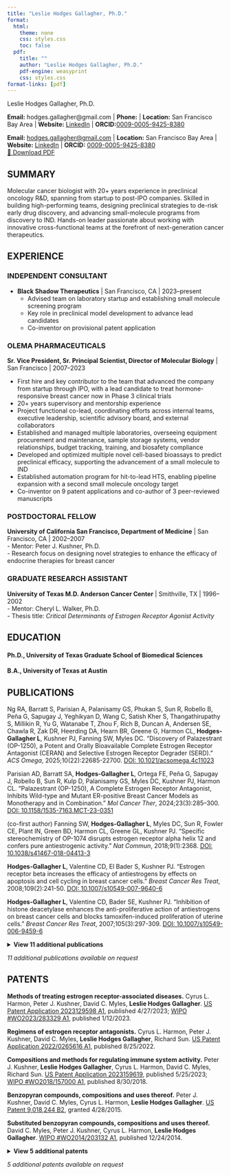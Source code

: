 ```yaml
---
title: "Leslie Hodges Gallagher, Ph.D."
format:
  html:
    theme: none
    css: styles.css
    toc: false
  pdf:
    title: ""
    author: "Leslie Hodges Gallagher, Ph.D."
    pdf-engine: weasyprint
    css: styles.css
format-links: [pdf]
---
```


:::: print-only
::: name-header
Leslie Hodges Gallagher, Ph.D.
:::

**Email:** hodges.gallagher\@gmail.com [\|]{.pipe} **Phone:** [\|]{.pipe} **Location:** San Francisco Bay Area [\|]{.pipe} **Website:** [LinkedIn](https://linkedin.com/in/leslie-hodges-gallagher) [\|]{.pipe} **ORCID:**[0009-0005-9425-8380](https://orcid.org/0009-0005-9425-8380)
::::

::: no-print
**Email:** [hodges.gallagher\@gmail.com](mailto:hodges.gallagher@gmail.com) [\|]{.pipe} **Location:** San Francisco Bay Area [\|]{.pipe} **Website:** [LinkedIn](https://linkedin.com/in/leslie-hodges-gallagher) [\|]{.pipe} **ORCID:** [0009-0005-9425-8380](https://orcid.org/0009-0005-9425-8380)    
[📄 Download PDF](HodgesGallagher_CV_20250713.pdf){.pdf-button-small}
:::

## SUMMARY

Molecular cancer biologist with 20+ years experience in preclinical oncology R&D, spanning from startup to post-IPO companies. Skilled in building high-performing teams, designing preclinical strategies to de-risk early drug discovery, and advancing small-molecule programs from discovery to IND. Hands-on leader passionate about working with innovative cross-functional teams at the forefront of next-generation cancer therapeutics.

## EXPERIENCE

### INDEPENDENT CONSULTANT

-   **Black Shadow Therapeutics** [\|]{.pipe} San Francisco, CA [\|]{.pipe} 2023–present
    -   Advised team on laboratory startup and establishing small molecule screening program
    -   Key role in preclinical model development to advance lead candidates  
    -   Co-inventor on provisional patent application


### OLEMA PHARMACEUTICALS

**Sr. Vice President, Sr. Principal Scientist, Director of Molecular Biology** [\|]{.pipe} San Francisco [\|]{.pipe} 2007–2023

-   First hire and key contributor to the team that advanced the company from startup through IPO, with a lead candidate to treat hormone-responsive breast cancer now in Phase 3 clinical trials
-   20+ years supervisory and mentorship experience
-   Project functional co-lead, coordinating efforts across internal teams, executive leadership, scientific advisory board, and external collaborators
-   Established and managed multiple laboratories, overseeing equipment procurement and maintenance, sample storage systems, vendor relationships, budget tracking, training, and biosafety compliance
-   Developed and optimized multiple novel cell-based bioassays to predict preclinical efficacy, supporting the advancement of a small molecule to IND
-   Established automation program for hit-to-lead HTS, enabling pipeline expansion with a second small molecule oncology target
-   Co-inventor on 9 patent applications and co-author of 3 peer-reviewed manuscripts

### POSTDOCTORAL FELLOW

**University of California San Francisco, Department of Medicine** [\|]{.pipe} San Francisco, CA [\|]{.pipe} 2002–2007   
-   Mentor: Peter J. Kushner, Ph.D.   
-   Research focus on designing novel strategies to enhance the efficacy of endocrine therapies for breast cancer

### GRADUATE RESEARCH ASSISTANT

**University of Texas M.D. Anderson Cancer Center** [\|]{.pipe} Smithville, TX [\|]{.pipe} 1996–2002   
-   Mentor: Cheryl L. Walker, Ph.D.   
-   Thesis title: *Critical Determinants of Estrogen Receptor Agonist Activity*

## EDUCATION

#### Ph.D., University of Texas Graduate School of Biomedical Sciences

#### B.A., University of Texas at Austin

## PUBLICATIONS

Ng RA, Barratt S, Parisian A, Palanisamy GS, Phukan S, Sun R, Robello B, Peña G, Sapugay J, Yeghikyan D, Wang C, Satish Kher S, Thangathirupathy S, Millikin R, Yu G, Watanabe T, Zhou F, Rich B, Duncan A, Andersen SE, Chawla R, Zak DR, Heerding DA, Hearn BR, Greene G, Harmon CL, **Hodges-Gallagher L**, Kushner PJ, Fanning SW, Myles DC. "Discovery of Palazestrant (OP-1250), a Potent and Orally Bioavailable Complete Estrogen Receptor Antagonist (CERAN) and Selective Estrogen Receptor Degrader (SERD)." *ACS Omega*, 2025;10(22):22685-22700. [DOI: 10.1021/acsomega.4c11023](https://doi.org/10.1021/acsomega.4c11023)

Parisian AD, Barratt SA, **Hodges-Gallagher L**, Ortega FE, Peña G, Sapugay J, Robello B, Sun R, Kulp D, Palanisamy GS, Myles DC, Kushner PJ, Harmon CL. "Palazestrant (OP-1250), A Complete Estrogen Receptor Antagonist, Inhibits Wild-type and Mutant ER-positive Breast Cancer Models as Monotherapy and in Combination." *Mol Cancer Ther*, 2024;23(3):285–300. [DOI: 10.1158/1535-7163.MCT-23-0351](https://doi.org/10.1158/1535-7163.MCT-23-0351)

(co-first author) Fanning SW, **Hodges-Gallagher L**, Myles DC, Sun R, Fowler CE, Plant IN, Green BD, Harmon CL, Greene GL, Kushner PJ. "Specific stereochemistry of OP-1074 disrupts estrogen receptor alpha helix 12 and confers pure antiestrogenic activity." *Nat Commun*, 2018;9(1):2368. [DOI: 10.1038/s41467-018-04413-3](https://doi.org/10.1038/s41467-018-04413-3)

**Hodges-Gallagher L**, Valentine CD, El Bader S, Kushner PJ. "Estrogen receptor beta increases the efficacy of antiestrogens by effects on apoptosis and cell cycling in breast cancer cells." *Breast Cancer Res Treat*, 2008;109(2):241-50. [DOI: 10.1007/s10549-007-9640-6](https://doi.org/10.1007/s10549-007-9640-6)

**Hodges-Gallagher L**, Valentine CD, Bader SE, Kushner PJ. "Inhibition of histone deacetylase enhances the anti-proliferative action of antiestrogens on breast cancer cells and blocks tamoxifen-induced proliferation of uterine cells." *Breast Cancer Res Treat*, 2007;105(3):297-309. [DOI: 10.1007/s10549-006-9459-6](https://doi.org/10.1007/s10549-006-9459-6)

::: no-print
<details>

<summary>**View 11 additional publications**</summary>

Zavodovskaya M, Campbell MJ, Maddux BA, Shiry L, Allan G, **Hodges L**, Kushner P, Kerner JA, Youngren JF, Goldfine ID. "Nordihydroguaiaretic acid (NDGA), an inhibitor of the HER2 and IGF-1 receptor tyrosine kinases, blocks the growth of HER2-overexpressing human breast cancer cells." *J Cell Biochem*, 2008;103(2):624-35. [DOI: 10.1002/jcb.21435](https://doi.org/10.1002/jcb.21435)

**Hodges LC**, Cook JD, Lobenhofer EK, Li L, Bennett L, Bushel PR, Aldaz CM, Afshari CA, Walker CL. "Tamoxifen functions as a molecular agonist inducing cell cycle-associated genes in breast cancer cells." *Mol Cancer Res*, 2003;1(4):300-11. [PMID: 12612058](https://pubmed.ncbi.nlm.nih.gov/12612058)

**Hodges LC**, Houston KD, Hunter DS, Fuchs-Young R, Zhang Z, Wineker RC, Walker CL. "Transdominant suppression of estrogen receptor signaling by progesterone receptor ligands in uterine leiomyoma cells." *Mol Cell Endocrinol*, 2002;196(1-2):11-20. [DOI: 10.1016/s0303-7207(02)00230-7](https://doi.org/10.1016/s0303-7207(02)00230-7)

**Hodges LC**, Hunter DS, Bergerson JS, Fuchs-Young R, Walker CL. "An in vivo/in vitro Model to Assess Endocrine Disrupting Activity of Xenoestrogens in Uterine Leiomyoma." *Ann N Y Acad Sci*, 2001;948:100-111. [DOI: 10.1111/j.1749-6632.2001.tb03991.x](https://doi.org/10.1111/j.1749-6632.2001.tb03991.x)

Houston KD, Hunter DS, **Hodges LC**, Walker CL. "Uterine Leiomyomas: Mechanisms of Tumorigenesis." *Toxicol Pathol*, 2001;29(1):100-104. [DOI: 10.1080/019262301301418900](https://doi.org/10.1080/019262301301418900)

Hunter DS, **Hodges LC**, Eagon PK, Vonier PM, Fuchs-Young R, Bergerson JS, Walker CL. "Influence of exogenous estrogen receptor ligands on uterine leiomyoma: evidence from an in vitro/in vivo animal model for uterine fibroids." *Environ Health Perspect*, 2000;108 Suppl 5:829-34. [DOI: 10.1289/ehp.00108s5829](https://doi.org/10.1289/ehp.00108s5829)

**Hodges LC**, Bergerson JS, Hunter DS, Walker CL. "Estrogenic effects of organochlorine pesticides on uterine leiomyoma cells in vitro." *Toxicol Sci*, 2000;54(2):355-64. [DOI: 10.1093/toxsci/54.2.355](https://doi.org/10.1093/toxsci/54.2.355)

Zenklusen JC, **Hodges LC**, LaCava M, Green ED, Conti CJ. "Definitive functional evidence for a tumor suppressor gene on human chromosome 7q31.1 neighboring the Fra7G site." *Oncogene*, 2000;19(13):1729-33. [DOI: 10.1038/sj.onc.1203488](https://doi.org/10.1038/sj.onc.1203488)

Hunter DS, **Hodges LC**, Vonier PM, Fuchs-Young R, Gottardis MM, Walker CL. "Estrogen receptor activation via activation function 2 predicts agonism of xenoestrogens in normal and neoplastic cells of the uterine myometrium." *Cancer Res*, 1999;59(13):3090-9. [PMID: 10397250](https://pubmed.ncbi.nlm.nih.gov/10397250)

Walker C, Ahmed SA, Brown T, Ho SM, **Hodges L**, Lucier G, Russo J, Weigel N, Weise T, Vandenbergh J. "Species, interindividual, and tissue specificity in endocrine signaling." *Environ Health Perspect*, 1999;107 Suppl 4:619-24. [PMID: 10421772](https://pubmed.ncbi.nlm.nih.gov/10421772)

Zenklusen JC, **Hodges LC**, Conti CJ. "Loss of heterozygosity on murine chromosome 6 in two-stage carcinogenesis: evidence for a conserved tumor suppressor gene." *Oncogene*, 1997;14(1):109-14. [DOI: 10.1038/sj.onc.1200806](https://doi.org/10.1038/sj.onc.1200806)

</details>
:::

::: print-only
*11 additional publications available on request*
:::

## PATENTS

**Methods of treating estrogen receptor-associated diseases.** Cyrus L. Harmon, Peter J. Kushner, David C. Myles, **Leslie Hodges Gallagher**. [US Patent Application 2023129598 A1](https://patents.google.com/patent/US20230129598A1), published 4/27/2023; [WIPO #WO2023/283329 A1](https://patents.google.com/patent/WO2023283329A1), published 1/12/2023.

**Regimens of estrogen receptor antagonists.** Cyrus L. Harmon, Peter J. Kushner, David C. Myles, **Leslie Hodges Gallagher**, Richard Sun. [US Patent Application 2022/0265616 A1](https://patents.google.com/patent/US20220265616A1), published 8/25/2022.

**Compositions and methods for regulating immune system activity.** Peter J. Kushner, **Leslie Hodges Gallagher**, Cyrus L. Harmon, David C. Myles, Richard Sun. [US Patent Application 2023159619](https://patents.google.com/patent/US20230159619A1), published 5/25/2023; [WIPO #WO2018/157000 A1](https://patents.google.com/patent/WO2018157000A1), published 8/30/2018.

**Benzopyran compounds, compositions and uses thereof.** Peter J. Kushner, David C. Myles, Cyrus L. Harmon, **Leslie Hodges Gallagher**. [US Patent 9,018,244 B2](https://patents.google.com/patent/US9018244B2), granted 4/28/2015.

**Substituted benzopyran compounds, compositions and uses thereof.** David C. Myles, Peter J. Kushner, Cyrus L. Harmon, **Leslie Hodges Gallagher**. [WIPO #WO2014/203132 A1](https://patents.google.com/patent/WO2014203132A1), published 12/24/2014.

::: no-print
<details>

<summary>**View 5 additional patents**</summary>

**Combinations of benzopyran compounds, compositions and uses thereof.** Peter J. Kushner, **Leslie Hodges Gallagher**, Cyrus L. Harmon, David C. Myles. [WIPO #WO/2014/203129 A1](https://patents.google.com/patent/WO2014203129A1), published 12/24/2014.

**Anti-estrogenic compounds.** Peter J. Kushner, David C. Myles, Cyrus L. Harmon, **Leslie Hodges Gallagher**. US Patent Application 2017362210 A1, published 12/21/2017 (assigned to Pfizer Inc.).

**Small molecule potentiator of hormonal therapy for breast cancer.** Peter Kushner, Ira Goldfine, **Leslie Hodges-Gallagher**, Cathleen Valentine. US Patent Application 2008085874 A1, published 4/10/2008.

**Undisclosed provisional application.** Peter J. Kushner, **Leslie Hodges Gallagher**, Brian Rich, Jason Duquette, Richard Sun. USPTO application filed 2025.

**Regulated transcription of dominant negative kinase.** Peter J. Kushner, **Leslie Hodges Gallagher**, Cyrus L. Harmon, David C. Myles, Richard Sun. USPTO application filed 2022.

</details>
:::

::: print-only
*5 additional patents available on request*
:::